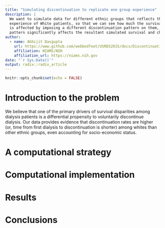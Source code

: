```yaml
---
title: "Simulating discontinuation to replicate one group experience"
description: |
  We want to simulate data for different ethnic groups that reflects the dialysis discontinuation
  experience of White patients, so that we can see how much the survival patterns in these groups 
  is affected by imposing a different discontinuation pattern on them, and whether that discontinuation
  pattern significantly affects the resultant simulated survival and changes qualitative findings. 
author:
  - name: Abhijit Dasgupta
    url: https://www.github.com/webbedfeet/USRDS2015/docs/DiscontinuationSimulation.html
    affiliation: NIAMS/NIH
    affiliation_url: https://niams.nih.gov
date: "`r Sys.Date()`"
output: radix::radix_article
---
```


```r
knitr::opts_chunk$set(echo = FALSE)
```

# Introduction to the problem

We believe that one of the primary drivers of survival disparities among dialysis patients is a 
differential propensity to voluntarily discontinue dialysis. Our data provides evidence that discontinuation
rates are higher (or, time from first dialysis to discontinuation is shorter) among whites than other 
ethnic groups, even accounting for socio-economic status. 

# A computational strategy

# Computational implementation

# Results

# Conclusions

